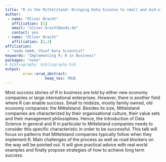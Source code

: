 ```yaml
---
title: "R in the Mittelstand: Bringing Data Science to small and mid-size companies"
author:
 - name: "Oliver Bracht"
   affiliation: [1]
   email: "oliver.bracht@eoda.de"
   contact: yes
 - name: "Oliver Bracht"
   affiliation: [2,3]
affiliation:
 - "eoda GmbH, Chief Data Scientist"
keywords: "Implementing R; R in Business"
packages: "none"
# bibliography: bibliography.bib
output:  
        erum::erum_abstract:
                  keep_tex: TRUE
---
```


Most success stories of R in business are told by either new economy
companies or large international enterprises. However, there is another
field where R can enable success. Small to midsize, mostly family owned,
old economy companies: the Mittelstand. Besides its size, Mittelstand
companies are characterized by their organisational culture, their value
sets and their management philosophies. Hence, the introduction of Data
Science in general and R in particular to Mittelstand companies needs to
consider this specific characteristic in order to be successful. This
talk will focus on patterns that Mittelstand companies typically follow
when they implement R. Main challenges of the process as well as road
blockers on the way will be pointed out. It will give practical advice
with real world examples and finally propose strategies of how to
achieve long term success.

<!--  -->
<!--  -->
<!--  -->
